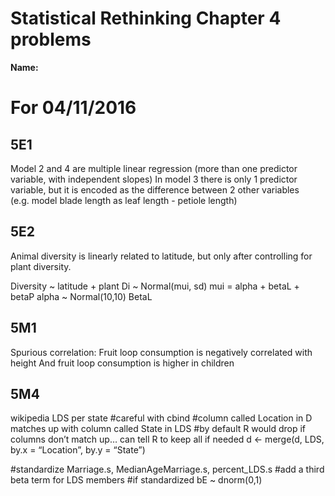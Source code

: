 # Statistical Rethinking Chapter 4 problems

__Name:__


# For 04/11/2016

## 5E1
Model 2 and 4 are multiple linear regression (more than one predictor variable, with independent slopes)
In model 3 there is only 1 predictor variable, but it is encoded as the difference between 2 other variables (e.g. model blade length as leaf length - petiole length)

## 5E2
Animal diversity is linearly related to latitude, but only after controlling for plant diversity.

Diversity ~ latitude + plant
Di ~ Normal(mui, sd)
mui = alpha + betaL + betaP
alpha ~ Normal(10,10)
BetaL

## 5M1
Spurious correlation:
Fruit loop consumption is negatively correlated with height
And fruit loop consumption is higher in children

## 5M4
wikipedia LDS per state
#careful with cbind
#column called Location in D matches up with column called State in LDS
#by default R would drop if columns don't match up... can tell R to keep all if needed
d <- merge(d, LDS, by.x = "Location", by.y = "State")

#standardize Marriage.s, MedianAgeMarriage.s, percent_LDS.s
#add a third beta term for LDS members
#if standardized
bE ~ dnorm(0,1)
